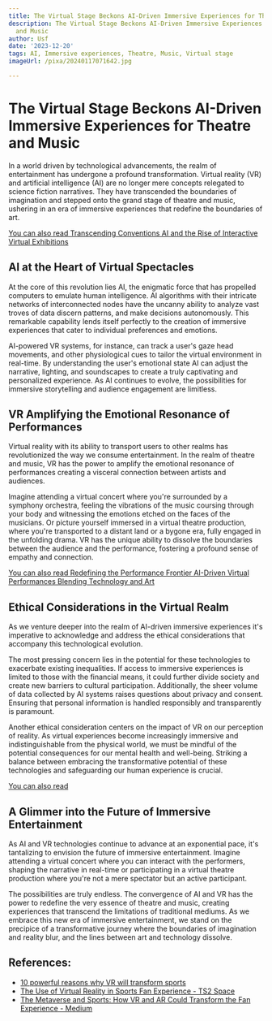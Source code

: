 ```yaml
---
title: The Virtual Stage Beckons AI-Driven Immersive Experiences for Theatre and Music
description: The Virtual Stage Beckons AI-Driven Immersive Experiences for Theatre
  and Music
author: Usf
date: '2023-12-20'
tags: AI, Immersive experiences, Theatre, Music, Virtual stage
imageUrl: /pixa/20240117071642.jpg

---
```

# The Virtual Stage Beckons AI-Driven Immersive Experiences for  Theatre and Music

In a world driven by technological advancements,  the realm of entertainment has undergone a profound transformation. Virtual reality (VR) and artificial intelligence (AI)  are no longer mere concepts relegated to science fiction narratives. They have transcended the boundaries of imagination and stepped onto the grand stage of theatre and music, ushering in an era of immersive experiences that  redefine the boundaries of art.

[You  can also read Transcending Conventions AI and the Rise of Interactive Virtual Exhibitions](Transcending%20Conventions%20AI%20and%20the%20Rise%20of%20Interactive%20Virtual%20Exhibitions)


## AI at the  Heart of Virtual Spectacles

At the core of this revolution lies AI, the enigmatic force that has propelled computers to emulate human intelligence. AI algorithms with their intricate networks  of interconnected nodes  have  the  uncanny ability to analyze vast troves  of data discern patterns, and make  decisions autonomously. This remarkable capability lends itself perfectly to the creation of immersive experiences that  cater to  individual preferences and emotions.

AI-powered VR  systems, for instance, can  track a user's gaze  head movements, and other physiological cues to tailor the virtual environment in  real-time. By understanding the user's emotional  state AI can adjust the narrative,  lighting, and soundscapes to create a truly captivating and personalized experience. As AI continues to evolve, the possibilities for immersive storytelling  and audience engagement are limitless.

## VR Amplifying the Emotional Resonance  of Performances

Virtual reality with its ability to  transport users  to other realms  has revolutionized the way we consume entertainment. In the realm of theatre and music,  VR has  the power to amplify the emotional resonance of performances creating a visceral connection between artists and audiences.

Imagine attending a virtual concert where you're surrounded by a symphony orchestra, feeling the vibrations  of the music coursing through your body and witnessing the  emotions etched on the faces of the musicians. Or picture yourself immersed in a virtual  theatre production, where you're transported to a distant land or a bygone era,  fully  engaged in the unfolding drama.  VR has the unique ability to dissolve the  boundaries between the audience and the performance, fostering a profound sense of  empathy and connection.

[You can also read Redefining the Performance Frontier AI-Driven Virtual Performances Blending Technology and Art](Redefining%20the%20Performance%20Frontier%20AI-Driven%20Virtual%20Performances%20Blending%20Technology%20and%20Art)


## Ethical Considerations in the Virtual Realm

As we venture deeper into the realm of AI-driven immersive experiences it's imperative to acknowledge and  address the ethical considerations that accompany this technological evolution.

The most pressing concern lies in  the potential for these technologies  to exacerbate existing inequalities. If access  to immersive experiences is limited to those with the  financial means,  it  could further divide society and  create new barriers to cultural participation. Additionally,  the sheer volume of data collected by AI systems raises  questions about privacy and  consent. Ensuring that  personal information is handled responsibly and transparently is paramount.

Another ethical consideration  centers on the impact of VR  on our  perception of reality. As virtual experiences become increasingly immersive and indistinguishable from the physical world, we must be mindful of the potential consequences  for our mental health and well-being. Striking a balance between embracing the transformative potential of these technologies and safeguarding our  human experience is  crucial.

[You can also read ]()


## A Glimmer into the Future of Immersive Entertainment

As AI and VR technologies continue to advance at an exponential pace, it's tantalizing to envision the future of  immersive entertainment. Imagine attending a virtual concert where you can interact with the performers, shaping the narrative in real-time or participating in a virtual theatre  production where you're not a mere spectator but an active participant.

The possibilities are truly endless. The  convergence of AI and  VR has the  power to redefine the very essence of theatre  and music, creating experiences that transcend the limitations of traditional mediums. As we embrace this new era of  immersive  entertainment, we stand on the precipice of  a transformative journey where the boundaries of imagination and reality blur, and  the lines between art and  technology dissolve.

## References:
- [10 powerful reasons why VR will transform sports](https://sporttomorrow.com/10-powerful-reasons-why-vr-will-transform-sports/amp/)
- [The Use of Virtual Reality in Sports Fan Experience - TS2 Space](https://ts2.space/en/the-use-of-virtual-reality-in-sports-fan-experience/)
- [The Metaverse and Sports: How VR and AR Could Transform the Fan Experience - Medium](https://medium.com/blockchain-smart-solutions/the-metaverse-and-sports-how-vr-and-ar-could-transform-the-fan-experience-d15e73c459a2)

